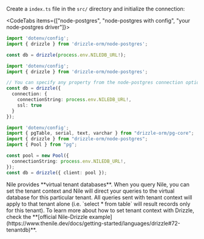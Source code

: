 
Create a `index.ts` file in the `src/` directory and initialize the connection:

<CodeTabs items={["node-postgres", "node-postgres with config", "your node-postgres driver"]}>
```typescript copy
import 'dotenv/config';
import { drizzle } from 'drizzle-orm/node-postgres';

const db = drizzle(process.env.NILEDB_URL!);
```
```typescript copy
import 'dotenv/config';
import { drizzle } from 'drizzle-orm/node-postgres';

// You can specify any property from the node-postgres connection options
const db = drizzle({ 
  connection: { 
    connectionString: process.env.NILEDB_URL!,
    ssl: true
  }
});
```
```typescript copy
import 'dotenv/config';
import { pgTable, serial, text, varchar } from "drizzle-orm/pg-core";
import { drizzle } from "drizzle-orm/node-postgres";
import { Pool } from "pg";

const pool = new Pool({
  connectionString: process.env.NILEDB_URL!,
});
const db = drizzle({ client: pool });
```
</CodeTabs>

<Callout title='multi-tenancy'>
Nile provides **virtual tenant databases**. When you query Nile, you can set the tenant context and Nile will direct your queries to the virtual database for this particular tenant. All queries sent with tenant context will apply to that tenant alone (i.e. `select * from table` will result records only for this tenant). To learn more about how to set tenant context with Drizzle, check the **[official Nile-Drizzle example](https://www.thenile.dev/docs/getting-started/languages/drizzle#72-tenantdb)**.
</Callout>
